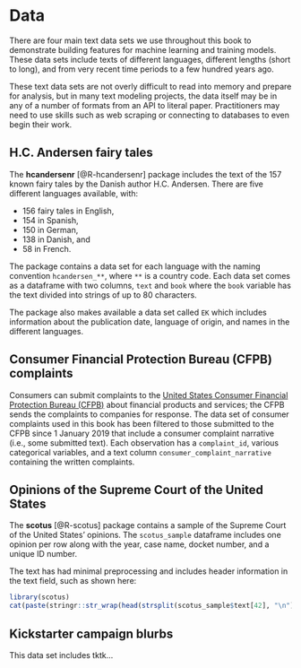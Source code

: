 # Data {#appendixdata}

There are four main text data sets we use throughout this book to demonstrate building features for machine learning and training models. These data sets include texts of different languages, different lengths (short to long), and from very recent time periods to a few hundred years ago. 

These text data sets are not overly difficult to read into memory and prepare for analysis, but in many text modeling projects, the data itself may be in any of a number of formats from an API to literal paper. Practitioners may need to use skills such as web scraping or connecting to databases to even begin their work.

## H.C. Andersen fairy tales {#hcandersen}

The **hcandersenr** [@R-hcandersenr] package includes the text of the 157 known fairy tales by the Danish author H.C. Andersen. 
There are five different languages available, with:

- 156 fairy tales in English,
- 154 in Spanish,
- 150 in German,
- 138 in Danish, and
- 58 in French.

The package contains a data set for each language with the naming convention `hcandersen_**`,
where `**` is a country code.
Each data set comes as a dataframe with two columns, `text` and `book` where the `book` variable has the text divided into strings of up to 80 characters.

The package also makes available a data set called `EK` which includes information about the publication date, language of origin, and names in the different languages.

## Consumer Financial Protection Bureau (CFPB) complaints {#cfpb-complaints}

Consumers can submit complaints to the [United States Consumer Financial Protection Bureau (CFPB)](https://www.consumerfinance.gov/data-research/consumer-complaints/) about financial products and services; the CFPB sends the complaints to companies for response. The data set of consumer complaints used in this book has been filtered to those submitted to the CFPB since 1 January 2019 that include a consumer complaint narrative (i.e., some submitted text). Each observation has a `complaint_id`, various categorical variables, and a text column `consumer_complaint_narrative` containing the written complaints.


## Opinions of the Supreme Court of the United States {#scotus-opinions}

The **scotus** [@R-scotus] package contains a sample of the Supreme Court of the United States' opinions.
The `scotus_sample` dataframe includes one opinion per row along with the year, case name, docket number, and a unique ID number.

The text has had minimal preprocessing and includes header information in the text field, such as shown here:
 
```r
library(scotus)
cat(paste(stringr::str_wrap(head(strsplit(scotus_sample$text[42], "\n")[[1]])), collapse = "\n"))
```

## Kickstarter campaign blurbs {#kickstarter-blurbs}

This data set includes tktk...

